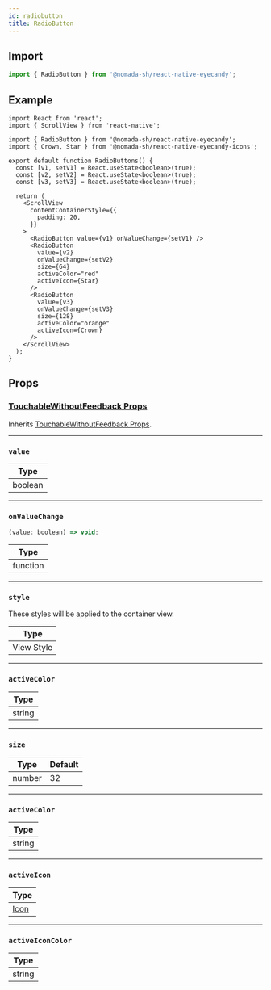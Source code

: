 ```yaml
---
id: radiobutton
title: RadioButton
---
```


## Import

```jsx
import { RadioButton } from '@nomada-sh/react-native-eyecandy';
```

## Example

```tsx
import React from 'react';
import { ScrollView } from 'react-native';

import { RadioButton } from '@nomada-sh/react-native-eyecandy';
import { Crown, Star } from '@nomada-sh/react-native-eyecandy-icons';

export default function RadioButtons() {
  const [v1, setV1] = React.useState<boolean>(true);
  const [v2, setV2] = React.useState<boolean>(true);
  const [v3, setV3] = React.useState<boolean>(true);

  return (
    <ScrollView
      contentContainerStyle={{
        padding: 20,
      }}
    >
      <RadioButton value={v1} onValueChange={setV1} />
      <RadioButton
        value={v2}
        onValueChange={setV2}
        size={64}
        activeColor="red"
        activeIcon={Star}
      />
      <RadioButton
        value={v3}
        onValueChange={setV3}
        size={128}
        activeColor="orange"
        activeIcon={Crown}
      />
    </ScrollView>
  );
}
```

## Props

### [TouchableWithoutFeedback Props](https://reactnative.dev/docs/touchablewithoutfeedback#props)

Inherits [TouchableWithoutFeedback Props](https://reactnative.dev/docs/touchablewithoutfeedback#props).

---

### `value`

| Type    |
| ------- |
| boolean |

---

### `onValueChange`

```jsx
(value: boolean) => void;
```

| Type     |
| -------- |
| function |

---

### `style`

These styles will be applied to the container view.

| Type       |
| ---------- |
| View Style |

---

### `activeColor`

| Type   |
| ------ |
| string |

---

### `size`

| Type   | Default |
| ------ | ------- |
| number | 32      |

---

### `activeColor`

| Type   |
| ------ |
| string |

---

### `activeIcon`

| Type             |
| ---------------- |
| [Icon](../icons) |

---

### `activeIconColor`

| Type   |
| ------ |
| string |

